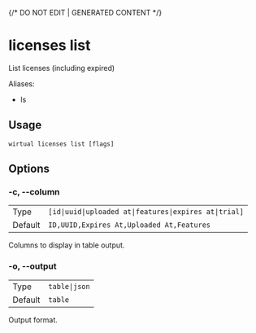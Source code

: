 {/* DO NOT EDIT | GENERATED CONTENT */}

# licenses list

List licenses (including expired)

Aliases:

- ls

## Usage

```console
wirtual licenses list [flags]
```

## Options

### -c, --column

|         |                                                                   |
| ------- | ----------------------------------------------------------------- |
| Type    | <code>[id\|uuid\|uploaded at\|features\|expires at\|trial]</code> |
| Default | <code>ID,UUID,Expires At,Uploaded At,Features</code>              |

Columns to display in table output.

### -o, --output

|         |                          |
| ------- | ------------------------ |
| Type    | <code>table\|json</code> |
| Default | <code>table</code>       |

Output format.
